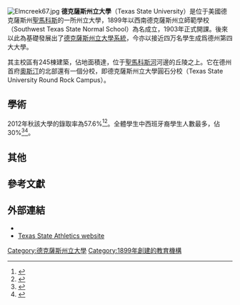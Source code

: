 {{For|同名大學系統|德克薩斯州立大學系統}}
{{Infobox university
|name = Texas State University
|image_name = Texas State University at San Marcos sign IMG 4097.JPG
|motto = 英語：The noblest search is the search for excellence.
|established = 1899
|type = [[州立大學|州立大學]]
|president = Denise Trauth
|provost = Eugene Bourgeois
|city = [[聖馬科斯_(德克薩斯州)|聖馬科斯]]
|state =  [[德克薩斯州|德克薩斯州]]
|country = 美國
|coor = {{Coord|29|53|20|N|97|56|20|W|type:edu_region:US-TX|display=inline,title}}
|endowment = $1.643億（2015）<ref name="Texas State University">{{cite web |title=US and Canadian Institutions Listed by Fiscal Year (FY) 2015 Endowment Market Value and Change in Endowment Market Value from FY 2014 to FY 2015 |url=http://www.nacubo.org/Documents/EndowmentFiles/2015_NCSE_Endowment_Market_Values.pdf |website=NACUBO |accessdate=January 2016 |deadurl=yes |archiveurl=https://web.archive.org/web/20160131203541/http://www.nacubo.org/Documents/EndowmentFiles/2015_NCSE_Endowment_Market_Values.pdf |archivedate=2016年1月31日 |df= }}</ref>
|enrollment = 38,849（2016年秋）<ref name="Texas State September 19, 2016 News Release">{{cite web|title=Texas State September 19, 2016 News Release|url=http://www.txstate.edu/news/news_releases/news_archive/2016/September-2016/Enrollment091916.html|accessdate=19 September 2016|archive-date=2016-10-23|archive-url=https://web.archive.org/web/20161023051233/http://www.txstate.edu/news/news_releases/news_archive/2016/September-2016/Enrollment091916.html|dead-url=no}}</ref>
|undergrad = 34,276 <ref name="Texas State September 19, 2016 News Release"/>
|postgrad = 4,573 <ref name="Texas State September 19, 2016 News Release"/>
|campus = {{convert|492|acre|km2}}
|athletics = [[NCAA|NCAA]] Division I – [[Sun_Belt_Conference|Sun Belt]]
|nickname = Bobcats
|mascot = Boko the Bobcat
|colors = 栗色和古金色<br>{{color box|#501214}} {{color box|#8D734A}}
|affiliations = {{unbulleted list
|[[Texas_State_University_System|TXST System]]
|[[Association_of_Public_and_Land-grant_Universities|APLU]]
|[[Coalition_of_Urban_and_Metropolitan_Universities|CUMU]]
|[[Consortium_for_North_American_Higher_Education_Collaboration|CONAHEC]]
}}
|website = {{url|www.txstate.edu}}
|logo = [[File:Texas_State_University_logo.svg|250px]]
}}
[[File:Elmcreek67.jpg|thumb]]
'''德克薩斯州立大學'''（Texas State University）是位于美國德克薩斯州[[聖馬科斯_(德克薩斯州)|聖馬科斯]]的一所州立大學，1899年以西南德克薩斯州立師範學校（Southwest Texas State Normal School）為名成立，1903年正式開課。後來以此為基礎發展出了[[德克薩斯州立大學系統|德克薩斯州立大學系統]]，今亦以接近四万名學生成爲德州第四大大學。

其主校區有245棟建築，佔地面積達{{convert|492|acre|km2}}，位于[[聖馬科斯河|聖馬科斯河]]河邊的丘陵之上。它在德州首府[[奧斯汀|奧斯汀]]的北部還有一個分校，即德克薩斯州立大學圓石分校（Texas State University Round Rock Campus）。

==學術==
{{Infobox US university ranking
| USNWR_NU = RNP
| Forbes = 506
| Wamo_NU = 169
}}
2012年秋該大學的錄取率為57.6%<ref name="accepted">{{cite book |title=Texas State University By the Numbers 2012-2013 |publisher=Texas State University Enrollment Management and Marketing |date=April 2013}}</ref><ref>{{cite web |url=https://www.applytexas.org/adappc/gen/c_add_info.WBX#topten |title=Additional information for applicants |publisher=ApplyTexas.org |accessdate=January 13, 2012 |archive-date=2017-11-14 |archive-url=https://web.archive.org/web/20171114040827/https://www.applytexas.org/adappc/gen/c_add_info.WBX#topten |dead-url=no }}</ref>。全體學生中西班牙裔學生人數最多，佔30%<ref name="Institutional Research Facts & Highlights">{{citation|url=http://www.ir.txstate.edu/reports-projects/highlights.html|title=Total Enrollment by Race Ethnicty|publisher=Txstate.edu|date=Jan 2016|accessdate=January 20, 2016|archive-url=https://web.archive.org/web/20171114093156/http://www.ir.txstate.edu/reports-projects/highlights.html|archive-date=2017-11-14|dead-url=yes}}</ref><ref name="SAExpEnroll">{{cite news |url=http://www.mysanantonio.com/news/education/article/Enrollment-diversity-on-the-rise-at-universities-665061.php |title=Enrollment, diversity on the rise at universities |first=Melissa |last=Ludwig |date=September 19, 2010 |publisher=San Antonio Express-News |accessdate=January 13, 2012 |archive-date=2017-11-14 |archive-url=https://web.archive.org/web/20171114052750/http://www.mysanantonio.com/news/education/article/Enrollment-diversity-on-the-rise-at-universities-665061.php |dead-url=no }}</ref>。

== 其他 ==
{{Link-en|德克薩斯州立大學系統|Texas State University System}}

==參考文獻==
{{Reflist|30em}}




==外部連結==
{{Portal|大學}}
*{{Official website|www.txstate.edu}}
*[http://www.txstatebobcats.com Texas State Athletics website] {{Wayback|url=http://www.txstatebobcats.com/ |date=20200912000922 }}


[[Category:德克薩斯州立大學|Category:德克薩斯州立大學]]
[[Category:1899年創建的教育機構|Category:1899年創建的教育機構]]